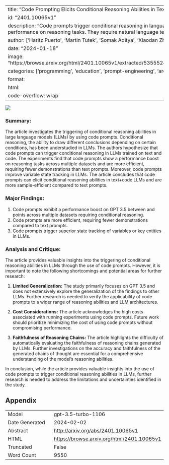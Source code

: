 
---
title: "Code Prompting Elicits Conditional Reasoning Abilities in Text+Code LLMs"
id: "2401.10065v1"
description: "Code prompts trigger conditional reasoning in language models, improving performance on reasoning tasks. They require natural language text and high-quality code."
author: ['Haritz Puerto', 'Martin Tutek', 'Somak Aditya', 'Xiaodan Zhu', 'Iryna Gurevych']
date: "2024-01-18"
image: "https://browse.arxiv.org/html/2401.10065v1/extracted/5355524/latex/images/overview.png"
categories: ['programming', 'education', 'prompt-engineering', 'architectures']
format:
  html:
    code-overflow: wrap
---

![](https://browse.arxiv.org/html/2401.10065v1/extracted/5355524/latex/images/overview.png)

### Summary:

The article investigates the triggering of conditional reasoning abilities in large language models (LLMs) by using code prompts. Conditional reasoning, the ability to draw different conclusions depending on certain conditions, has been understudied in LLMs. The authors hypothesize that code prompts can trigger conditional reasoning in LLMs trained on text and code. The experiments find that code prompts show a performance boost on reasoning tasks across multiple datasets and are more efficient, requiring fewer demonstrations than text prompts. Moreover, code prompts improve variable state tracking in LLMs. The article concludes that code prompts can elicit conditional reasoning abilities in text+code LLMs and are more sample-efficient compared to text prompts.

### Major Findings:
1. Code prompts exhibit a performance boost on GPT 3.5 between  and  points across multiple datasets requiring conditional reasoning.
2. Code prompts are more efficient, requiring fewer demonstrations compared to text prompts.
3. Code prompts trigger superior state tracking of variables or key entities in LLMs.

### Analysis and Critique:
The article provides valuable insights into the triggering of conditional reasoning abilities in LLMs through the use of code prompts. However, it is important to note the following shortcomings and potential areas for further research:

1. **Limited Generalization:** The study primarily focuses on GPT 3.5 and does not extensively explore the generalization of the findings to other LLMs. Further research is needed to verify the applicability of code prompts to a wider range of reasoning abilities and LLM architectures.

2. **Cost Considerations:** The article acknowledges the high costs associated with running experiments using code prompts. Future work should prioritize minimizing the cost of using code prompts without compromising performance.

3. **Faithfulness of Reasoning Chains:** The article highlights the difficulty of automatically evaluating the faithfulness of reasoning chains generated by LLMs. Further investigations on the accuracy and faithfulness of the generated chains of thought are essential for a comprehensive understanding of the model's reasoning abilities.

In conclusion, while the article provides valuable insights into the use of code prompts to trigger conditional reasoning abilities in LLMs, further research is needed to address the limitations and uncertainties identified in the study.

## Appendix

|          |          |
|----------|----------|
| Model     | gpt-3.5-turbo-1106       |
| Date Generated     | 2024-02-02       |
| Abstract | [http://arxiv.org/abs/2401.10065v1](http://arxiv.org/abs/2401.10065v1)        |
| HTML     | [https://browse.arxiv.org/html/2401.10065v1](https://browse.arxiv.org/html/2401.10065v1)       |
| Truncated       | False       |
| Word Count       | 9550       |
